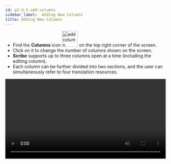 ```yaml
---
id: p2-4-2-add-columns
sidebar_label:  Adding New Columns
title: Adding New Columns
---
```


- Find the **Columns** icon <img src="/autographaAssetsV2/how-to/add-cloumn.png"  width="50px" alt="add column"/> on the top right corner of the screen. 
- Click on it to change the number of columns shown on the screen.
- **Scribe** supports up to three columns open at a time (including the editing column). 
- Each column can be further divided into two sections, and the user can simultaneously refer to four translation resources.

<video controls src="/autographaAssetsV2/how-to/add-columns.mov" width="100%" type="video/mov"/>
